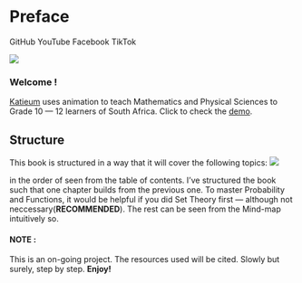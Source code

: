 # Preface {.unnumbered}

GitHub YouTube Facebook TikTok

[![](images/KATIEUM%20(1).png){fig-align="center"}](https://katieum.co.za)

### Welcome !

[Katieum](https://github.com/Katleho-Nyoni/Grade_12-Visual) uses animation to teach Mathematics and Physical Sciences to Grade 10 — 12 learners of South Africa. Click to check the [demo](https://www.youtube.com/watch?v=XwBtjpcyG-8).

## Structure

This book is structured in a way that it will cover the following topics: ![](images/Structure.png)

in the order of seen from the table of contents. I've structured the book such that one chapter builds from the previous one. To master Probability and Functions, it would be helpful if you did Set Theory first — although not neccessary(**RECOMMENDED**). The rest can be seen from the Mind-map intuitively so.

#### NOTE :

This is an on-going project. The resources used will be cited. Slowly but surely, step by step. **Enjoy!**
